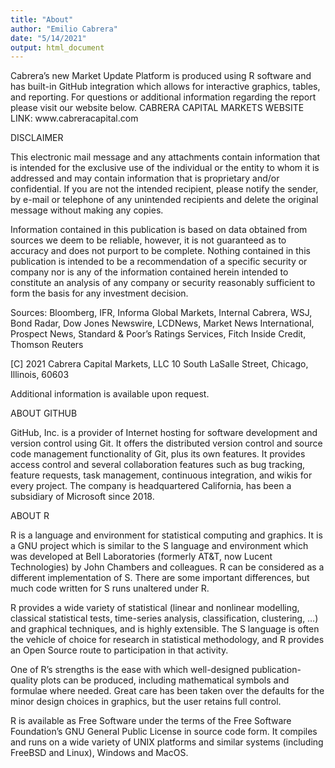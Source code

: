 ```yaml
---
title: "About"
author: "Emilio Cabrera"
date: "5/14/2021"
output: html_document
---
```


Cabrera’s new Market Update Platform is produced using R software and has built-in GitHub integration which allows for interactive graphics, tables, and reporting. 
For questions or additional information regarding the report please visit our website below. 
CABRERA CAPITAL MARKETS WEBSITE LINK:  www.cabreracapital.com

DISCLAIMER

This electronic mail message and any attachments contain information that is intended for the exclusive use of the individual or the entity to whom it is addressed and may contain information that is proprietary and/or confidential. If you are not the intended recipient, please notify the sender, by e-mail or telephone of any unintended recipients and delete the original message without making any copies.

Information contained in this publication is based on data obtained from sources we deem to be reliable, however, it is not guaranteed as to accuracy and does not purport to be complete. Nothing contained in this publication is intended to be a recommendation of a specific security or company nor is any of the information contained herein intended to constitute an analysis of any company or security reasonably sufficient to form the basis for any investment decision.

Sources: Bloomberg, IFR, Informa Global Markets, Internal Cabrera, WSJ, Bond Radar, Dow Jones Newswire, LCDNews, Market News International, Prospect News, Standard & Poor's Ratings Services, Fitch Inside Credit, Thomson Reuters

[C] 2021 Cabrera Capital Markets, LLC 10 South LaSalle Street, Chicago, Illinois, 60603

Additional information is available upon request.

ABOUT GITHUB

GitHub, Inc. is a provider of Internet hosting for software development and version control using Git. It offers the distributed version control and source code management functionality of Git, plus its own features. It provides access control and several collaboration features such as bug tracking, feature requests, task management, continuous integration, and wikis for every project. The company is headquartered California, has been a subsidiary of Microsoft since 2018.

ABOUT R

R is a language and environment for statistical computing and graphics. It is a GNU project which is similar to the S language and environment which was developed at Bell Laboratories (formerly AT&T, now Lucent Technologies) by John Chambers and colleagues. R can be considered as a different implementation of S. There are some important differences, but much code written for S runs unaltered under R.

R provides a wide variety of statistical (linear and nonlinear modelling, classical statistical tests, time-series analysis, classification, clustering, …) and graphical techniques, and is highly extensible. The S language is often the vehicle of choice for research in statistical methodology, and R provides an Open Source route to participation in that activity.

One of R’s strengths is the ease with which well-designed publication-quality plots can be produced, including mathematical symbols and formulae where needed. Great care has been taken over the defaults for the minor design choices in graphics, but the user retains full control.

R is available as Free Software under the terms of the Free Software Foundation’s GNU General Public License in source code form. It compiles and runs on a wide variety of UNIX platforms and similar systems (including FreeBSD and Linux), Windows and MacOS.
